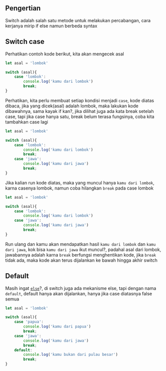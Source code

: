 ## Pengertian

Switch adalah salah satu metode untuk melakukan percabangan, cara kerjanya mirip if else namun berbeda syntax

## Switch case

Perhatikan contoh kode berikut, kita akan mengecek asal

```js
let asal = 'lombok'

switch (asal){
    case 'lombok':
        console.log('kamu dari lombok')
        break;
}
```

Perhatikan, kita perlu membuat setiap kondisi menjadi `case`, kode diatas dibaca, jika yang dicek(asal) adalah lombok, maka lakukan kode dibawahnya, sama kayak if kan?, jika dilihat juga ada kata break setelah case, tapi jika case hanya satu, break belum terasa fungsinya, coba kita tambahkan case lagi

```js
let asal = 'lombok'

switch (asal){
    case 'lombok':
        console.log('kamu dari lombok')
        break;
    case 'jawa':
        console.log('kamu dari jawa')
        break;
}
```

Jika kalian run kode diatas, maka yang muncul hanya `kamu dari lombok`, karna casenya lombok, namun coba hilangkan `break` pada case lombok

```js
let asal = 'lombok'

switch (asal){
    case 'lombok':
        console.log('kamu dari lombok')
    case 'jawa':
        console.log('kamu dari jawa')
        break;
}
```

Run ulang dan kamu akan mendapatkan hasil `kamu dari lombok` dan `kamu dari jawa`, kok bisa `kamu dari jawa` ikut muncul?, padahal asal dari lombok, jawabannya adalah karna `break` berfungsi menghentikan kode, jika `break` tidak ada, maka kode akan terus dijalankan ke bawah hingga akhir switch

## Default

Masih ingat [`else`](/percabangan/if-else#else)?, di switch juga ada mekanisme else, tapi dengan nama `default`, default hanya akan dijalankan, hanya jika case diatasnya false semua

```js
let asal = 'lombok'

switch (asal){
    case 'papua':
        console.log('kamu dari papua')
        break;
    case 'jawa':
        console.log('kamu dari jawa')
        break;
    default:
        console.log('kamu bukan dari pulau besar')
        break;
}
```